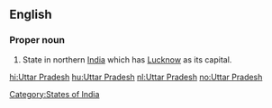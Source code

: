 ==English==
{{wikipedia}}

===Proper noun===
{{en-proper noun|sg=[[Uttar]] [[Pradesh]]}}

# State in northern [[India]] which has [[Lucknow]] as its capital.

[[Category:States of India]]

[[hi:Uttar Pradesh]]
[[hu:Uttar Pradesh]]
[[nl:Uttar Pradesh]]
[[no:Uttar Pradesh]]